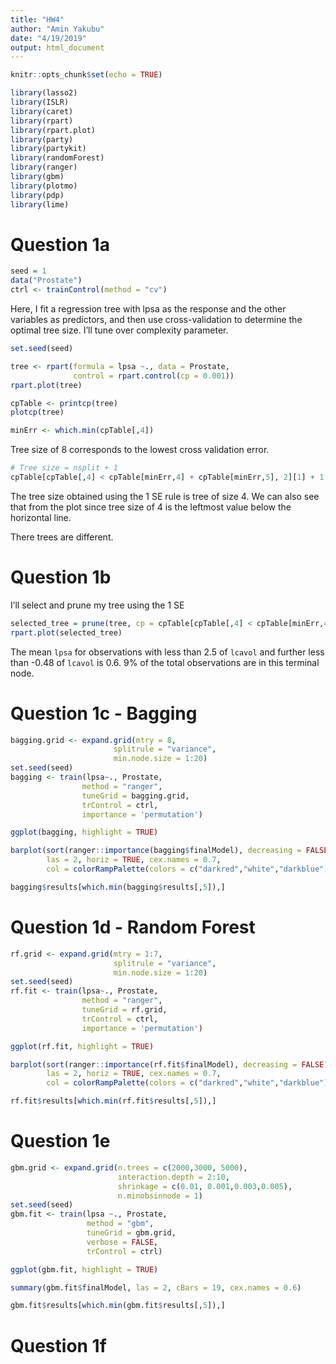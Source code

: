 ```yaml
---
title: "HW4"
author: "Amin Yakubu"
date: "4/19/2019"
output: html_document
---
```


```r
knitr::opts_chunk$set(echo = TRUE)
```

```r
library(lasso2)
library(ISLR)
library(caret)
library(rpart)
library(rpart.plot)
library(party) 
library(partykit) 
library(randomForest) 
library(ranger) 
library(gbm) 
library(plotmo)
library(pdp) 
library(lime)
```

# Question 1a

```r
seed = 1
data("Prostate")
ctrl <- trainControl(method = "cv")
```

Here, I fit a regression tree with lpsa as the response and the other variables as predictors, and then use cross-validation to determine the optimal tree size. I'll tune over complexity parameter. 

```r
set.seed(seed)

tree <- rpart(formula = lpsa ~., data = Prostate,
              control = rpart.control(cp = 0.001))
rpart.plot(tree)

cpTable <- printcp(tree)
plotcp(tree)

minErr <- which.min(cpTable[,4])
```

Tree size of 8 corresponds to the lowest cross validation error. 

```r
# Tree size = nsplit + 1
cpTable[cpTable[,4] < cpTable[minErr,4] + cpTable[minErr,5], 2][1] + 1 
```

The tree size obtained using the 1 SE rule is tree of size 4. We can also see that from the plot since tree size of 4 is the leftmost value below the horizontal line. 

There trees are different. 

# Question 1b

I'll select and prune my tree using the 1 SE 

```r
selected_tree = prune(tree, cp = cpTable[cpTable[,4] < cpTable[minErr,4] + cpTable[minErr,5], 1][1])
rpart.plot(selected_tree)
```

The mean `lpsa` for observations with less than 2.5 of `lcavol` and further less than -0.48 of `lcavol` is 0.6. 9% of the total observations are in this terminal node. 

# Question 1c - Bagging

```r
bagging.grid <- expand.grid(mtry = 8, 
                       splitrule = "variance",
                       min.node.size = 1:20) 
set.seed(seed)
bagging <- train(lpsa~., Prostate, 
                method = "ranger",
                tuneGrid = bagging.grid,
                trControl = ctrl,
                importance = 'permutation')

ggplot(bagging, highlight = TRUE)

barplot(sort(ranger::importance(bagging$finalModel), decreasing = FALSE), 
        las = 2, horiz = TRUE, cex.names = 0.7,
        col = colorRampPalette(colors = c("darkred","white","darkblue"))(19))

bagging$results[which.min(bagging$results[,5]),]
```

# Question 1d - Random Forest

```r
rf.grid <- expand.grid(mtry = 1:7, 
                       splitrule = "variance",
                       min.node.size = 1:20) 
set.seed(seed)
rf.fit <- train(lpsa~., Prostate, 
                method = "ranger",
                tuneGrid = rf.grid,
                trControl = ctrl,
                importance = 'permutation')

ggplot(rf.fit, highlight = TRUE)

barplot(sort(ranger::importance(rf.fit$finalModel), decreasing = FALSE), 
        las = 2, horiz = TRUE, cex.names = 0.7,
        col = colorRampPalette(colors = c("darkred","white","darkblue"))(19))

rf.fit$results[which.min(rf.fit$results[,5]),]
```

# Question 1e

```r
gbm.grid <- expand.grid(n.trees = c(2000,3000, 5000),
                        interaction.depth = 2:10, 
                        shrinkage = c(0.01, 0.001,0.003,0.005),
                        n.minobsinnode = 1)
set.seed(seed)
gbm.fit <- train(lpsa ~., Prostate, 
                 method = "gbm",
                 tuneGrid = gbm.grid,
                 verbose = FALSE,
                 trControl = ctrl)

ggplot(gbm.fit, highlight = TRUE)
```

```r
summary(gbm.fit$finalModel, las = 2, cBars = 19, cex.names = 0.6)
```

```r
gbm.fit$results[which.min(gbm.fit$results[,5]),]
```

# Question 1f







